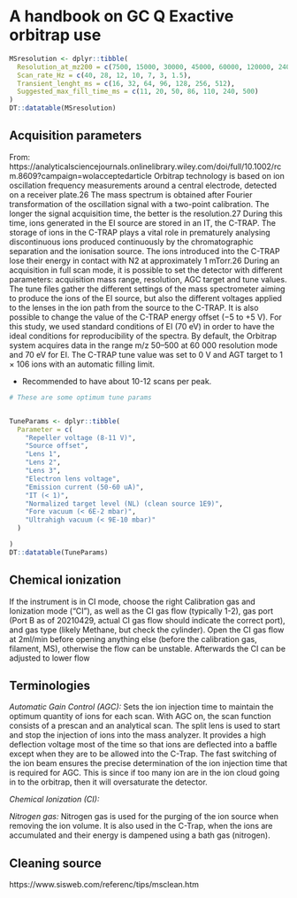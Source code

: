 # A handbook on GC Q Exactive orbitrap use {#GCOrbitrapHandbook}



```r


MSresolution <- dplyr::tibble(
  Resolution_at_mz200 = c(7500, 15000, 30000, 45000, 60000, 120000, 240000),
  Scan_rate_Hz = c(40, 28, 12, 10, 7, 3, 1.5),
  Transient_lenght_ms = c(16, 32, 64, 96, 128, 256, 512),
  Suggested_max_fill_time_ms = c(11, 20, 50, 86, 110, 240, 500)
)
DT::datatable(MSresolution)


```



  

## Acquisition parameters

From: https://analyticalsciencejournals.onlinelibrary.wiley.com/doi/full/10.1002/rcm.8609?campaign=wolacceptedarticle
Orbitrap technology is based on ion oscillation frequency measurements around a central electrode, detected on a receiver plate.26 The mass spectrum is obtained after Fourier transformation of the oscillation signal with a two-point calibration. The longer the signal acquisition time, the better is the resolution.27 During this time, ions generated in the EI source are stored in an IT, the C-TRAP. The storage of ions in the C-TRAP plays a vital role in prematurely analysing discontinuous ions produced continuously by the chromatographic separation and the ionisation source. The ions introduced into the C-TRAP lose their energy in contact with N2 at approximately 1 mTorr.26 During an acquisition in full scan mode, it is possible to set the detector with different parameters: acquisition mass range, resolution, AGC target and tune values. The tune files gather the different settings of the mass spectrometer aiming to produce the ions of the EI source, but also the different voltages applied to the lenses in the ion path from the source to the C-TRAP. It is also possible to change the value of the C-TRAP energy offset (−5 to +5 V). For this study, we used standard conditions of EI (70 eV) in order to have the ideal conditions for reproducibility of the spectra. By default, the Orbitrap system acquires data in the range m/z 50–500 at 60 000 resolution mode and 70 eV for EI. The C-TRAP tune value was set to 0 V and AGT target to 1 × 106 ions with an automatic filling limit. 


- Recommended to have about 10-12 scans per peak.


  
```r

# These are some optimum tune params


TuneParams <- dplyr::tibble(
  Parameter = c(
    "Repeller voltage (8-11 V)",
    "Source offset",
    "Lens 1",
    "Lens 2",
    "Lens 3",
    "Electron lens voltage",
    "Emission current (50-60 uA)",
    "IT (< 1)",
    "Normalized target level (NL) (clean source 1E9)",
    "Fore vacuum (< 6E-2 mbar)",
    "Ultrahigh vacuum (< 9E-10 mbar)"
  )

)
DT::datatable(TuneParams)

```


## Chemical ionization
If the instrument is in CI mode, choose the right Calibration gas and Ionization mode (“CI”), as well as the CI gas flow (typically 1-2), gas port (Port B as of 20210429, actual CI gas flow should indicate the correct port), and gas type (likely Methane, but check the cylinder). Open the CI gas flow at 2ml/min before opening anything else (before the calibration gas, filament, MS), otherwise the flow can be unstable. Afterwards the CI can be adjusted to lower flow 

  
## Terminologies
  
_Automatic Gain Control (AGC):_ Sets the ion injection time to maintain the optimum quantity of ions for each scan. With AGC on, the scan function consists of a prescan and an analytical scan. The split lens is used to start and stop the injection of ions into the mass analyzer. It provides a high deflection voltage most of the time so that ions are deflected into a baffle except when they are to be allowed into the C-Trap. The fast switching of the ion beam ensures the precise determination of the ion injection time that is required for AGC. This is since if too many ion are in the ion cloud going in to the orbitrap, then it will oversaturate the detector.
  
_Chemical Ionization (CI):_ 
  
_Nitrogen gas:_ Nitrogen gas is used for the purging of the ion source when removing the ion volume. It is also used in the C-Trap, when the ions are accumulated and their energy is dampened using a bath gas (nitrogen).



## Cleaning source
https://www.sisweb.com/referenc/tips/msclean.htm




